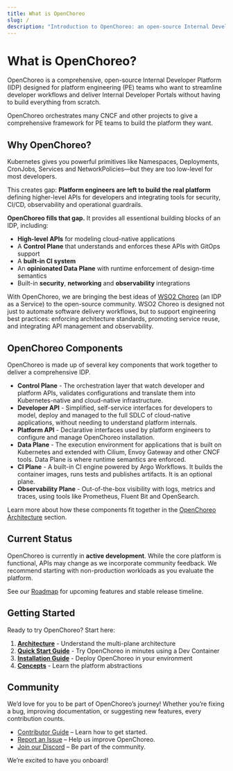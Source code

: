 ```yaml
---
title: What is OpenChoreo
slug: /
description: "Introduction to OpenChoreo: an open-source Internal Developer Platform (IDP) that helps platform teams deliver scalable, self-service developer experiences on Kubernetes."
---
```



# What is OpenChoreo?
OpenChoreo is a comprehensive, open-source Internal Developer Platform (IDP) designed for platform engineering (PE) teams who want to streamline developer workflows and deliver Internal Developer Portals without having to build everything from scratch.

OpenChoreo orchestrates many CNCF and other projects to give a comprehensive framework for PE teams to build the platform they want.

## Why OpenChoreo?

Kubernetes gives you powerful primitives like Namespaces, Deployments, CronJobs, Services and NetworkPolicies—but they are too low-level for most developers.

This creates gap: **Platform engineers are left to build the real platform** defining higher-level APIs for developers and integrating tools for security, CI/CD, observability and operational guardrails. 

**OpenChoreo fills that gap.** It provides all essentional building blocks of an IDP, including:
- **High-level APIs** for modeling cloud-native applications
- A **Control Plane** that understands and enforces these APIs with GitOps support
- A **built-in CI system**
- An **opinionated Data Plane** with runtime enforcement of design-time semantics 
- Built-in **security**, **networking** and **observability** integrations

With OpenChoreo, we are bringing the best ideas of [WSO2 Choreo](https://choreo.dev) (an IDP as a Service) to the open-source community. WSO2 Choreo is designed not just to automate software delivery workflows, but to support engineering best practices: enforcing architecture standards, promoting service reuse, and integrating API management and observability.

## OpenChoreo Components

OpenChoreo is made up of several key components that work together to deliver a comprehensive IDP. 

- **Control Plane** - The orchestration layer that watch developer and platform APIs, validates configurations and translate them into Kubernetes-native and cloud-native infrastructure.
- **Developer API** - Simplified, self-service interfaces for developers to model, deploy and managed to the full SDLC of cloud-native applications, without needing to understand platform internals. 
- **Platform API** - Declarative interfaces used by platform engineers to configure and manage OpenChoreo installation.  
- **Data Plane** - The execution environment for applications that is built on Kubernetes and extended with Cilium, Envoy Gateway and other CNCF tools. Data Plane is where runtime semantics are enforced.
- **CI Plane** - A built-in CI engine powered by Argo Workflows. It builds the container images, runs tests and publishes artifacts. It is an optional plane. 
- **Observability Plane** - Out-of-the-box visibility with logs, metrics and traces, using tools like Prometheus, Fluent Bit and OpenSearch. 

Learn more about how these components fit together in the [OpenChoreo Architecture](./architecture.md) section.

## Current Status

OpenChoreo is currently in **active development**. While the core platform is functional, APIs may change as
we incorporate community feedback. We recommend starting with non-production workloads as you evaluate the platform.

See our [Roadmap](https://github.com/orgs/openchoreo/projects/4) for upcoming features and stable release timeline.

## Getting Started

Ready to try OpenChoreo? Start here:

1. **[Architecture](./architecture.md)** - Understand the multi-plane architecture
2. **[Quick Start Guide](../getting-started/quick-start-guide.mdx)** - Try OpenChoreo in minutes using a Dev Container
3. **[Installation Guide](../getting-started/single-cluster.mdx)** - Deploy OpenChoreo in your environment
4. **[Concepts](../concepts/developer-abstractions.md)** - Learn the platform abstractions

## Community
We’d love for you to be part of OpenChoreo’s journey! Whether you’re fixing a bug, improving documentation, or suggesting new features, every contribution counts.
- [Contributor Guide](https://github.com/openchoreo/openchoreo/blob/main/docs/contributors/contribute.md) – Learn how to get started.
- [Report an Issue](https://github.com/openchoreo/openchoreo/issues) – Help us improve OpenChoreo.
- [Join our Discord](https://discord.com/invite/asqDFC8suT) – Be part of the community.

We’re excited to have you onboard!
